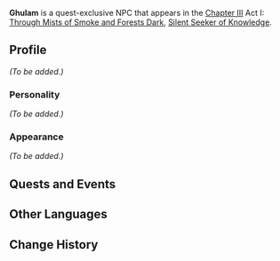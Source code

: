 {{Meta
<!-- Remove this template after adding the missing info -->
|missing_NPC_profile  = yes
}}
{{Character Infobox
|type             = Quest NPC
|image            = NPC Ghulam.png
|region           = Sumeru
|affiliation      = Sumeru Akademiya
|title            = Researcher

|ancestry         = <!-- Clan/family -->
|father           = 
|mother           = 
|spouse           = 
|sibling          = 
|child            = 
|relative         = 

|voiceEN          = 
|voiceCN          = 
|voiceJP          = 
|dialoguereward   = 
}}
'''Ghulam''' is a quest-exclusive NPC that appears in the [[Chapter III]] Act I: [[Through Mists of Smoke and Forests Dark]], [[Silent Seeker of Knowledge]].
<!--
==Location==
{{subst:#tag:gallery|
NPC Location {{subst:PAGENAME}}.png{{subst:!}}{{subst:PAGENAME}}'s location
NPC Location {{subst:PAGENAME}} Context.png{{subst:!}}Additional context
|hideaddbutton=true
|captionalign=center
}}
-->
==Profile==
''(To be added.)''

===Personality===
''(To be added.)''

===Appearance===
''(To be added.)''

==Quests and Events==
{{Quests and Events}}
<!--
==Idle Quotes==
{{Dialogue start}}
: {{DIcon|Idle}} (Text)
:: {{A|VO {{subst:PAGENAME}} 01.ogg}} "(Text)"
{{Dialogue end}}

==Dialogue==
{{Dialogue start}}
:'''{{subst:PAGENAME}}:'''
:{{DIcon}}
{{Dialogue end}}

==Event Dialogue==
===Event Name===
{{Dialogue start}}
:'''{{subst:PAGENAME}}:'''
{{Dialogue end}}

==Trivia==
* 
-->
==Other Languages==
{{Other Languages
|default_hidden = 1
|en      = Ghulam
|zhs     = 古拉姆
|zhs_rm  = Gǔlāmǔ
|zht     = 古拉姆
|zht_rm  = Gǔlāmǔ
|ja      = グラム
|ja_rm   = Guramu
|ko      = 굴람
|ko_rm   = Gullam
|es      = Gulam
|fr      = Ghulam
|ru      = Гулам
|th      = Ghulam
|vi      = Ghulam
|de      = Ghulam
|id      = Ghulam
|pt      = Ghulam
|tr      = Ghulam
|it      = Ghulam
}}

==Change History==
{{Change History|3.0}}
<!--
==References==
{{Reflist}}
-->